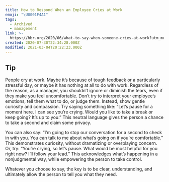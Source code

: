 ```yaml
---
title: How to Respond When an Employee Cries at Work
emoji: "\U0001F4A1"
tags:
  - Archived
  - management
link: >-
  https://hbr.org/2020/06/what-to-say-when-someone-cries-at-work?utm_medium=email&utm_source=newsletter_daily&utm_campaign=mtod_notactsubs
created: 2020-07-30T22:34:28.000Z
modified: 2021-03-04T20:22:23.000Z
---
```


## Tip

People cry at work. Maybe it’s because of tough feedback or a particularly stressful day, or maybe it has nothing at all to do with work. Regardless of the reason, as a manager, you shouldn’t ignore or diminish the tears, even if they make you feel uncomfortable.<Highlight> Don’t try to interpret your employee’s emotions, tell them what to do, or judge them</Highlight>. Instead, show gentle curiosity and compassion. Try saying something
like: “Let’s pause for a moment here. I can see you’re crying. Would you like to
take a break or keep going? It’s up to you.” <Highlight>This neutral language gives the person a chance to take a second and claim some privacy</Highlight>.

You can also say: “I’m going to stop our conversation for a second to check in with you. You can talk to me about what’s going on if you’re comfortable.” <Highlight>This demonstrates curiosity, without dramatizing or overplaying concern</Highlight>. Or, try: “You’re crying, so let’s pause. What would be most helpful for you right now? I’ll follow your lead.” This acknowledges what’s happening in a nonjudgmental way, while empowering the person to take control.

Whatever you choose to say, <Highlight>the key is to be clear, understanding, and ultimately allow the person to tell you what they need</Highlight>.
